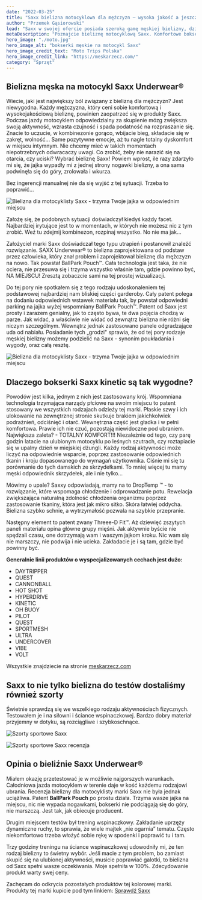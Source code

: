 ```yaml
---
date: "2022-03-25"
title: "Saxx bielizna motocyklowa dla mężczyzn — wysoka jakość a jeszcze wyższy komfort"
author: "Przemek Gąsiorowski"
lead: "Saxx w swojej ofercie posiada szeroką gamę męskiej bielizny, dzięki której każdy z Was znajdzie coś dla siebie.  Rozbudowany asortyment dopasowany do męskiej sylwetki i przeznaczenia pod wiele różnego rodzaju aktywności.  Bielizna Saxx spełni swoje zadanie nie tylko w najbardziej wymagającym offroadowym terenie, podczas rajdu, jeździe na rowerze czy długiej podróży samolotem."
metaDescription: "Poznajcie bieliznę motocyklową Saxx. Komfortowe bokserki męskie do jazdy i w offroadzie i na torze. Trzymają wasze klejnoty na miejscu."
hero_image: "./moto.jpg"
hero_image_alt: "bokserki męskie na motocykl Saxx"
hero_image_credit_text: "Moto Trips Polska"
hero_image_credit_link: "https://meskarzecz.com/"
category: "Sprzęt"
---
```


## Bielizna męska na motocykl Saxx Underwear®
Wiecie, jaki jest największy ból związany z bielizną dla mężczyzn? Jest niewygodna. Każdy mężczyzna, który ceni sobie komfortową i wysokojakościową bieliznę, powinien zaopatrzeć się w produkty Saxx. Podczas jazdy motocyklem odpowiedzialny za skupienie mózg zwiększa swoją aktywność, wzrasta czujność i spada podatność na rozpraszanie się. Znacie to uczucie, w kombinezonie gorąco, wbijacie bieg, składacie się w zakręt, wolność... Same pozytywne emocje, aż tu nagle totalny dyskomfort w miejscu intymnym. Nie chcemy mieć w takich momentach niepotrzebnych odwracaczy uwagi. Co zrobić, żeby nie narazić się na otarcia, czy uciski? Wybrać bieliznę Saxx! Powiem wprost, ile razy zdarzyło mi się, że jajka wypadły mi z jednej strony nogawki bielizny, a ona sama podwinęła się do góry, zrolowała i wkurza. 

Bez ingerencji manualnej nie da się wyjść z tej sytuacji. Trzeba to poprawić...

![Bielizna dla motocyklisty Saxx - trzyma Twoje jajka w odpowiednim miejscu](./motoMR.jpg)

Założę się, że podobnych sytuacji doświadczył kiedyś każdy facet. Najbardziej irytujące jest to w momentach, w których nie możesz nic z tym zrobić. Weź tu zdejmij kombinezon, rozpinaj wszystko. No nie ma jak…

Założyciel marki Saxx doświadczał tego typu utrapień i postanowił znaleźć rozwiązanie. SAXX Underwear® to bielizna zaprojektowana od podstaw przez człowieka, który znał problem i zaprojektował bieliznę dla mężczyzn na nowo. Tak powstał BallPark Pouch™. Cała technologia jest taka, że nie ociera, nie przesuwa się i trzyma wszystko właśnie tam, gdzie powinno być, NA MIEJSCU! Zresztą zobaczcie sami na tej prostej wizualizacji.

Do tej pory nie spotkałem się z tego rodzaju udoskonaleniem tej podstawowej najbardziej nam bliskiej części garderoby. Cały patent polega na dodaniu odpowiednich wstawek materiału tak, by powstał odpowiedni parking na jajka wyżej wspomniany BallPark Pouch™. Patent od Saxx jest prosty i zarazem genialny, jak to często bywa, te dwa pojęcia chodzą w parze. Jak widać, a właściwie nie widać od zewnątrz bielizna nie różni się niczym szczególnym. Wewnątrz jednak zastosowano panele odgradzające uda od nabiału. Posiadanie tych „grodzi" sprawia, że od tej pory rodzaje męskiej bielizny możemy podzielić na Saxx - synonim poukładania i wygody, oraz całą resztę.


![Bielizna dla motocyklisty Saxx - trzyma Twoje jajka w odpowiednim miejscu](./limonki.jpg)

## Dlaczego bokserki Saxx kinetic są tak wygodne?
Powodów jest kilka, jednym z nich jest zastosowany krój. Wspomniana technologia trzymająca narządy płciowe na swoim miejscu to patent stosowany we wszystkich rodzajach odzieży tej marki.  Płaskie szwy i ich ulokowanie na zewnętrznej stronie skutkuje brakiem jakichkolwiek podrażnień, odciśnięć i otarć. Wewnętrzna część jest gładka i w pełni komfortowa. Prawie ich nie czuć, pozostają niewidoczne pod ubraniem. Największa zaleta? - TOTALNY KOMFORT!!! 
Niezależnie od tego, czy parę godzin latacie na ulubionym motocyklu po leśnych szutrach, czy roztapiacie się w upalny dzień w miejskiej dżungli. Każdy rodzaj aktywności może liczyć na odpowiednie wsparcie, poprzez zastosowanie odpowiednich tkanin i kroju dopasowanego do wymagań użytkownika. Ciśnie mi się tu porównanie do tych damskich ze skrzydełkami. To mniej więcej tu mamy męski odpowiednik skrzydełek, ale i nie tylko... 

Mówimy o upale? Saxxy odpowiadają, mamy na to DropTemp ™ - to rozwiązanie, które wspomaga chłodzenie i odprowadzanie potu. Rewelacja zwiększająca naturalną zdolność chłodzenia organizmu poprzez zastosowanie tkaniny, która jest jak mikro sitko. Skóra łatwiej oddycha. Bielizna szybko schnie, a wytrzymałość pozwala na szybkie przepranie. 

Następny element to patent zwany Threee-D Fit™. Aż dziewięć zszytych paneli materiału opina główne grupy mięśni. Jak aktywnie byście nie spędzali czasu, one dotrzymają wam i waszym jajkom kroku. Nic wam się nie marszczy, nie podwija i nie ucieka. Zakładacie je i są tam, gdzie być powinny być.

**Generalnie linii produktów o wyspecjalizowanych cechach jest dużo:**
- DAYTRIPPER
- QUEST
- CANNONBALL
- HOT SHOT
- HYPERDRIVE
- KINETIC
- OH BUOY
- PILOT
- QUEST
- SPORTMESH
- ULTRA
- UNDERCOVER
- VIBE
- VOLT


Wszystkie znajdziecie na stronie [meskarzecz.com](https://bit.ly/3wDQhX8)

## Saxx to nie tylko bielizna do testów dostaliśmy również szorty
Świetnie sprawdzą się we wszelkiego rodzaju aktywnościach fizycznych. Testowałem je i na siłowni i ściance wspinaczkowej. Bardzo dobry materiał przyjemny w dotyku, są rozciągliwe i szybkoschnące.

![Szorty sportowe Saxx](./szorty-meskie-saxx.jpg)

![Szorty sportowe Saxx recenzja](./szorty-meskie-saxx-2.jpg)

## Opinia o bieliźnie Saxx Underwear®
Miałem okazję przetestować je w możliwie najgorszych warunkach. Całodniowa jazda motocyklem w terenie daje w kość każdemu rodzajowi ubrania. Recenzja bielizny dla motocyklisty marki Saxx nie była jednak uciążliwa. Patent **BallPark Pouch** po prostu działa. Trzyma wasze jajka na miejscu, nic nie wypada nogawkami, bokserki nie podciągają się do góry, nie marszczą. Jest tak, jak obiecuje producent.

Drugim miejscem testów był trening wspinaczkowy. Zakładanie uprzęży dynamiczne ruchy, to sprawia, że wiele majtek „nie ogarnia” tematu. Często niekomfortowo trzeba włożyć sobie rękę w spodenki i poprawić tu i tam.

Trzy godziny treningu na ściance wspinaczkowej udowodniły mi, że ten rodzaj bielizny to świetny wybór.
Jeśli macie z tym problem, bo zamiast skupić się na ulubionej aktywności, musicie poprawiać galotki, to bielizna od Saxx spełni wasze oczekiwania. Moje spełniła w 100%. Zdecydowanie produkt warty swej ceny.

Zachęcam do odkrycia pozostałych produktów tej kolorowej marki.
Produkty tej marki kupicie pod tym linkiem:
<a className="button" href="https://bit.ly/3wDQhX8">Sprawdź Saxx</a>

